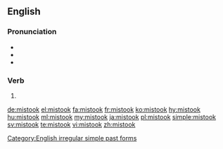 ==English==

===Pronunciation===
* {{IPA|/mɪsˈtʊk/}}
* {{audio|en-us-mistook.ogg|Audio (US)|lang=en}}
* {{rhymes|ʊk}}

===Verb===
{{head|en}}

# {{en-simple past of|mistake}}

[[Category:English irregular simple past forms]]

[[de:mistook]]
[[el:mistook]]
[[fa:mistook]]
[[fr:mistook]]
[[ko:mistook]]
[[hy:mistook]]
[[hu:mistook]]
[[ml:mistook]]
[[my:mistook]]
[[ja:mistook]]
[[pl:mistook]]
[[simple:mistook]]
[[sv:mistook]]
[[te:mistook]]
[[vi:mistook]]
[[zh:mistook]]